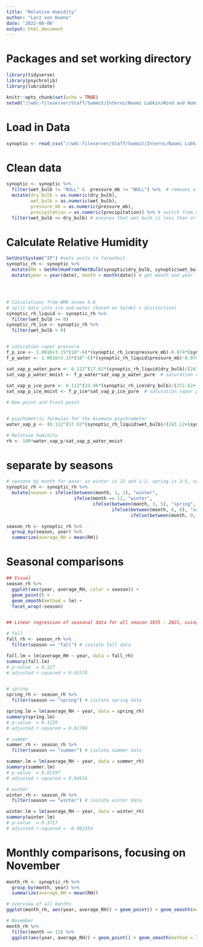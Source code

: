 ---
title: "Relative Humidity"
author: "Larz von Huene"
date: '2022-06-06'
output: html_document
---

# Packages and set working directory
```{r}
library(tidyverse)
library(psychrolib)
library(lubridate)

knitr::opts_chunk$set(echo = TRUE)
setwd("//wdc-fileserver/Staff/Summit/Interns/Naomi Lubkin/Wind and Humidity Climate Trends")
```

# Load in Data
```{r, show_col_types = FALSE}
synoptic <- read_csv("//wdc-fileserver/Staff/Summit/Interns/Naomi Lubkin/Wind and Humidity Climate Trends/Data/b16 synoptic data 1935-2021.csv")
```
# Clean data
```{r}
synoptic <- synoptic %>% 
  filter(wet_bulb != "NULL" &  pressure_mb != "NULL") %>%  # removes all null values (from wet_bulb, dry_bulb, and pressure_mb)
  mutate(dry_bulb = as.numeric(dry_bulb), 
         wet_bulb = as.numeric(wet_bulb), 
         pressure_mb = as.numeric(pressure_mb), 
         precipitation = as.numeric(precipitation)) %>% # switch from chr to dbl
  filter(wet_bulb <= dry_bulb) # ensures that wet bulb is less than or equal to dry bulb for the sake of the RH equation

```


# Calculate Relative Humidity 
```{r}
SetUnitSystem("IP") #sets units to farenheit
synoptic_rh <- synoptic %>% 
  mutate(RH = GetRelHumFromTWetBulb(synoptic$dry_bulb, synoptic$wet_bulb, synoptic$pressure_mb)) %>% # from psychrolib package, get RH
  mutate(year = year(date), month = month(date)) # get month and year




# Calculations from WMO annex 4.B
# split data into ice and water (based on Seidel's distinction)
synoptic_rh_liquid <- synoptic_rh %>% 
  filter(wet_bulb >= 0)
synoptic_rh_ice <- synoptic_rh %>% 
  filter(wet_bulb < 0)


# saturation vapor pressure
f_p_ice <- 1.0016+3.15*(10^-6)*(synoptic_rh_ice$pressure_mb)-0.074*(synoptic_rh_ice$pressure_mb)^-1 # function of pressure
f_p_water <- 1.0016+3.15*(10^-6)*(synoptic_rh_liquid$pressure_mb)-0.074*(synoptic_rh_liquid$pressure_mb)^-1

sat_vap_p_water_pure <- 6.112^(17.62*(synoptic_rh_liquid$dry_bulb)/(243.12+(synoptic_rh_liquid$dry_bulb))) # saturation vapor pressure for pure water
sat_vap_p_water_moist <- f_p_water*sat_vap_p_water_pure  # saturation vapor pressure for moist water
  
sat_vap_p_ice_pure <- 6.112^(22.46*(synoptic_rh_ice$dry_bulb)/(272.62+(synoptic_rh_ice$dry_bulb)))  # saturation vapor pressure for pure ice
sat_vap_p_ice_moist <- f_p_ice*sat_vap_p_ice_pure  # saturation vapor pressure for moist ice?

# Dew point and Frost point


# psychometric formulas for the Assmann psychrometer
water_vap_p <- (6.112^(17.62*(synoptic_rh_liquid$wet_bulb)/(243.12+(synoptic_rh_liquid$wet_bulb))))*f_p_water - 6.53*(10^-4)*(1+0.000944*(synoptic_rh_liquid$wet_bulb))*(synoptic_rh_liquid$pressure_mb)*(synoptic_rh_liquid$dry_bulb - synoptic_rh_liquid$wet_bulb)

# Relative humidity
rh <- 100*water_vap_p/sat_vap_p_water_moist


```


# separate by seasons
```{r}
# seasons by month for ease: so winter is 12 and 1-2, spring is 3-5, summer is 6-8, fall is 9-11
synoptic_rh <- synoptic_rh %>% 
  mutate(season = ifelse(between(month, 1, 2), "winter",
                         ifelse(month == 12, "winter", 
                                ifelse(between(month, 3, 5), "spring",
                                       ifelse(between(month, 6, 8), "summer",
                                              ifelse(between(month, 9, 11), "fall", NA))))))

season_rh <- synoptic_rh %>% 
  group_by(season, year) %>% 
  summarize(average_RH = mean(RH))
```

# Seasonal comparisons
```{r}
## Visual
season_rh %>% 
  ggplot(aes(year, average_RH, color = season)) +
  geom_point() +
  geom_smooth(method = lm) +
  facet_wrap(~season)


## Linear regression of seasonal data for all season 1935 - 2021, using seasonal averages

# fall
fall_rh <- season_rh %>% 
  filter(season == "fall") # isolate fall data

fall.lm = lm(average_RH ~ year, data = fall_rh)
summary(fall.lm)
# p-value  = 0.127
# adjusted r-squared = 0.01574


# spring
spring_rh <- season_rh %>% 
  filter(season == "spring") # isolate spring data

spring.lm = lm(average_RH ~ year, data = spring_rh)
summary(spring.lm)
# p-value  = 0.1129
# adjusted r-squared = 0.01789

# summer
summer_rh <- season_rh %>% 
  filter(season == "summer") # isolate summer data

summer.lm = lm(average_RH ~ year, data = summer_rh)
summary(summer.lm)
# p-value  = 0.02197
# adjusted r-squared = 0.04916

# winter
winter_rh <- season_rh %>% 
  filter(season == "winter") # isolate winter data

winter.lm = lm(average_RH ~ year, data = winter_rh)
summary(winter.lm)
# p-value  = 0.3717
# adjusted r-squared = -0.002254 

```

# Monthly comparisons, focusing on November 
```{r}
month_rh <- synoptic_rh %>% 
  group_by(month, year) %>% 
  summarize(average_RH = mean(RH))

# overview of all months
ggplot(month_rh, aes(year, average_RH)) + geom_point() + geom_smooth(method = lm) + facet_wrap(~month)

# November
month_rh %>% 
  filter(month == 11) %>% 
  ggplot(aes(year, average_RH)) + geom_point() + geom_smooth(method = lm)


```

